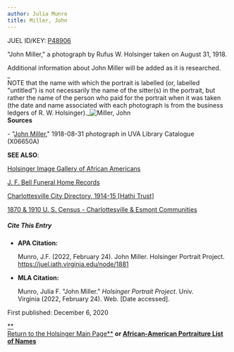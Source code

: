 ```yaml
---
author: Julia Munro
title: Miller, John
---
```

JUEL ID/KEY: [P48906](http://juel.iath.virginia.edu/public_person?person=48906 "P48906")

"John Miller," a photograph by Rufus W. Holsinger taken on August 31, 1918. 

Additional information about John Miller will be added as it is researched.  
_  
NOTE that the name with which the portrait is labelled (or, labelled "untitled") is not necessarily the name of the sitter(s) in the portrait, but rather the name of the person who paid for the portrait when it was taken (the date and name associated with each photograph is from the business ledgers of R. W. Holsinger)._![Miller, John](https://iiif.lib.virginia.edu/iiif/uva-lib:1049651/full/1000,1337/0/default.jpg "Miller, John")   
**Sources**

\- "[John Miller](https://search.lib.virginia.edu/catalog/uva-lib:1049651#?c=0&m=0&s=0&cv=0&xywh=-1251%2C0%2C5294%2C3924 "Miller, John")," 1918-08-31 photograph in UVA Library Catalogue (X06650A) 

**SEE ALSO**:

[Holsinger Image Gallery of African Americans](http://rwholsingerphotos.org/images.php "Holsinger Image Gallery of African Americans")

[J. F. Bell Funeral Home Records](http://www2.vcdh.virginia.edu/afam/raceandplace/perl_scripts/funeral_search.html "J. F. Bell Funeral Home Database")

[Charlottesville City Directory, 1914-15 \[Hathi Trust\]](https://catalog.hathitrust.org/Record/101954103 "Charlottesville City Directory, 1914-15") 

[1870 & 1910 U. S. Census - Charlottesville & Esmont Communities](http://www2.vcdh.virginia.edu/afam/raceandplace/census/search_both.html "1870 & 1910 U. S. Census: Charlottesville and Esmont Communities")

##### **Cite This Entry**

*   **APA Citation:**
    
    Munro, J.F. (2022, February 24). John Miller. Holsinger Portrait Project. https://juel.iath.virginia.edu/node/1881
    
*   **MLA Citation:**
    
    Munro, Julia F. "John Miller." _Holsinger Portrait Project_. Univ. Virginia (2022, February 24). Web. \[Date accessed\].
    

  
First published: December 6, 2020     

[**  
Return to the Holsinger Main Page**](http://juel.iath.virginia.edu/node/980) **or [African-American Portraiture List of Names](http://juel.iath.virginia.edu/node/996)**